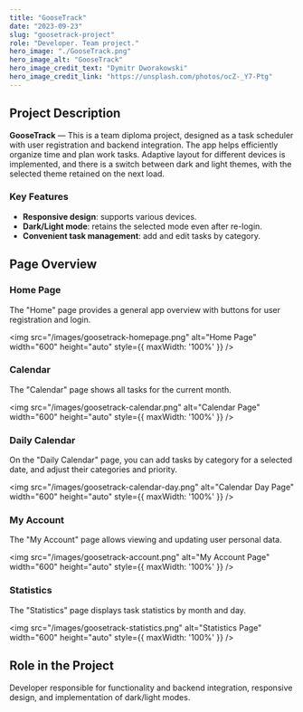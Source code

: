```yaml
---
title: "GooseTrack"
date: "2023-09-23"
slug: "goosetrack-project"
role: "Developer. Team project."
hero_image: "./GooseTrack.png"
hero_image_alt: "GooseTrack"
hero_image_credit_text: "Dymitr Dworakowski"
hero_image_credit_link: "https://unsplash.com/photos/ocZ-_Y7-Ptg"
---
```


<div style={{
  display: "flex",
  alignItems: "center",
  flexDirection: "column",  
  backgroundColor: "#c8c9ce",
  borderRadius: "10px",
  padding: "30px",
}}>

## <Trans i18nKey="opis">Project Description</Trans>

**GooseTrack** — <Trans i18nKey="opis_2">This is a team diploma project, designed as a task scheduler with user registration and backend integration. The app helps efficiently organize time and plan work tasks. Adaptive layout for different devices is implemented, and there is a switch between dark and light themes, with the selected theme retained on the next load.</Trans>

### <Trans i18nKey="possibility">Key Features</Trans>
- **<Trans i18nKey="possibility_1">Responsive design</Trans>**: <Trans i18nKey="possibility_1_desc">supports various devices.</Trans>
- **<Trans i18nKey="possibility_2">Dark/Light mode</Trans>**: <Trans i18nKey="possibility_2_desc">retains the selected mode even after re-login.</Trans>
- **<Trans i18nKey="possibility_3">Convenient task management</Trans>**: <Trans i18nKey="possibility_3_desc">add and edit tasks by category.</Trans>

## <Trans i18nKey="page_overview">Page Overview</Trans>

### <Trans i18nKey="home_page_title">Home Page</Trans>
<Trans i18nKey="home_page_desc">The "Home" page provides a general app overview with buttons for user registration and login.</Trans>

<img src="/images/goosetrack-homepage.png" alt="Home Page" width="600" height="auto" style={{ maxWidth: '100%' }} />

### <Trans i18nKey="calendar_page_title">Calendar</Trans>
<Trans i18nKey="calendar_page_desc">The "Calendar" page shows all tasks for the current month.</Trans>

<img src="/images/goosetrack-calendar.png" alt="Calendar Page" width="600" height="auto" style={{ maxWidth: '100%' }} />

### <Trans i18nKey="day_calendar_page_title">Daily Calendar</Trans>
<Trans i18nKey="day_calendar_page_desc">On the "Daily Calendar" page, you can add tasks by category for a selected date, and adjust their categories and priority.</Trans>

<img src="/images/goosetrack-calendar-day.png" alt="Calendar Day Page" width="600" height="auto" style={{ maxWidth: '100%' }} />

### <Trans i18nKey="account_page_title">My Account</Trans>
<Trans i18nKey="account_page_desc">The "My Account" page allows viewing and updating user personal data.</Trans>

<img src="/images/goosetrack-account.png" alt="My Account Page" width="600" height="auto" style={{ maxWidth: '100%' }} />

### <Trans i18nKey="statistics_page_title">Statistics</Trans>
<Trans i18nKey="statistics_page_desc">The "Statistics" page displays task statistics by month and day.</Trans>

<img src="/images/goosetrack-statistics.png" alt="Statistics Page" width="600" height="auto" style={{ maxWidth: '100%' }} />

## <Trans i18nKey="role_in_project">Role in the Project</Trans>
<Trans i18nKey="role_desc">Developer responsible for functionality and backend integration, responsive design, and implementation of dark/light modes.</Trans>

</div>
